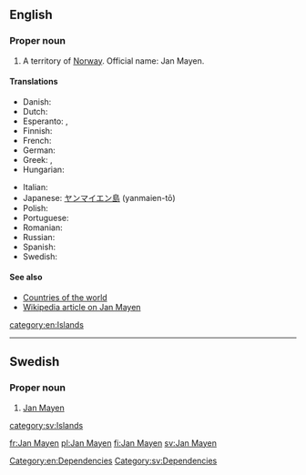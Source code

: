 ==English==

===Proper noun===
{{en-proper noun}}

# A territory of [[Norway]].  Official name: Jan Mayen.

====Translations====
{{trans-top|Norwegian territory}}
* Danish: {{t|da|Jan Mayen}}
* Dutch: {{t|nl|Jan Mayen}}
* Esperanto: {{t|eo|Jan Mayen}}, {{t|eo|Jan-majen}}
* Finnish: {{t|fi|Jan Mayen}}
* French: {{t|fr|Jan Mayen}}
* German: {{t|de|Jan Mayen}}
* Greek: {{t|el|Γιαν Μαϋέν}}, {{t|el|Γιαν Μαγιέν}}
* Hungarian: {{t|hu|Jan Mayen}}
{{trans-mid}}
* Italian: {{t|it|Jan Mayen}}
* Japanese: [[ヤンマイエン島]] (yanmaien-tō)
* Polish: {{t|pl|Jan Mayen}}
* Portuguese: {{t|pt|Jan Mayen}}
* Romanian: {{t|ro|Jan Mayen}}
* Russian: {{t|ru|Ян Мейен}}
* Spanish: {{t|es|Jan Mayen}}
* Swedish: {{t|sv|Jan Mayen}}
{{trans-bottom}}

====See also====
* [[Appendix:Countries of the world|Countries of the world]]
* [[w:Jan_Mayen|Wikipedia article on Jan Mayen]]

[[Category:en:Dependencies]]
[[category:en:Islands]]

----

==Swedish==

===Proper noun===
{{infl|sv|proper noun}}

# [[#English|Jan Mayen]]

[[Category:sv:Dependencies]]
[[category:sv:Islands]]

[[fr:Jan Mayen]]
[[pl:Jan Mayen]]
[[fi:Jan Mayen]]
[[sv:Jan Mayen]]
